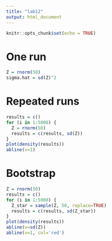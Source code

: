 ```yaml
---
title: "lab12"
output: html_document
---
```


```r
knitr::opts_chunk$set(echo = TRUE)
```

# One run

```r
Z = rnorm(50)
sigma.hat = sd(Z)^2
```


# Repeated runs

```r
results = c()
for (i in 1:5000) {
  Z = rnorm(50)
  results = c(results, sd(Z))
}
plot(density(results))
abline(v=1)
```

# Bootstrap

```r
Z = rnorm(50)
results = c()
for (i in 1:5000) {
  Z_star = sample(Z, 50, replace=TRUE)
  results = c(results, sd(Z_star))
}
plot(density(results))
abline(v=sd(Z))
abline(v=1, col='red')
```
